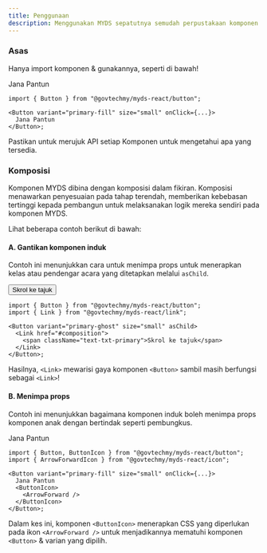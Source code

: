```yaml
---
title: Penggunaan
description: Menggunakan MYDS sepatutnya semudah perpustakaan komponen lain
---
```



### Asas

Hanya import komponen & gunakannya, seperti di bawah!

<Preview>
  <PreviewButton
    variant="primary-fill"
    size="small"
    pantun="Berjalan-jalan ke kota tua, Membeli kuih di pasar pagi. Membuka jalan menuju dunia, 'Button' ditekan dengan jari. -- Copilot"
  >
    <span className="text-white">Jana Pantun</span>
  </PreviewButton>
</Preview>

```tsx title="Butang Asas"
import { Button } from "@govtechmy/myds-react/button";

<Button variant="primary-fill" size="small" onClick={...}>
  Jana Pantun
</Button>;
```

Pastikan untuk merujuk API setiap Komponen untuk mengetahui apa yang tersedia.

<a name="composition"></a>

### Komposisi

Komponen MYDS dibina dengan komposisi dalam fikiran. Komposisi menawarkan penyesuaian pada tahap terendah, memberikan kebebasan tertinggi kepada pembangun untuk melaksanakan logik mereka sendiri pada komponen MYDS.

Lihat beberapa contoh berikut di bawah:

#### A. Gantikan komponen induk

Contoh ini menunjukkan cara untuk menimpa props untuk menerapkan kelas atau pendengar acara yang ditetapkan melalui `asChild`.

<Preview>
  <Button variant="primary-ghost" size="small" asChild>
    <Link href="#composition" className="no-underline">
      <span>Skrol ke tajuk</span>
    </Link>
  </Button>
</Preview>

```tsx title="Pautan sebagai Butang"
import { Button } from "@govtechmy/myds-react/button";
import { Link } from "@govtechmy/myds-react/link";

<Button variant="primary-ghost" size="small" asChild>
  <Link href="#composition">
    <span className="text-txt-primary">Skrol ke tajuk</span>
  </Link>
</Button>;
```

Hasilnya, `<Link>` mewarisi gaya komponen `<Button>` sambil masih berfungsi sebagai `<Link>`!

#### B. Menimpa props

Contoh ini menunjukkan bagaimana komponen induk boleh menimpa props komponen anak dengan bertindak seperti pembungkus.

<Preview>
  <PreviewButton
    variant="primary-fill"
    size="small"
    pantun="Berjalan-jalan ke kota tua, Membeli kuih di pasar pagi. Membuka jalan menuju dunia, 'Button' ditekan dengan jari. -- Copilot"
  >
    <span className="text-white">Jana Pantun</span>
    <ButtonIcon>
      <ArrowForward />
    </ButtonIcon>
  </PreviewButton>
</Preview>

```tsx title="Butang dengan Props Ikon Ditimpa"
import { Button, ButtonIcon } from "@govtechmy/myds-react/button";
import { ArrowForwardIcon } from "@govtechmy/myds-react/icon";

<Button variant="primary-fill" size="small" onClick={...}>
  Jana Pantun
  <ButtonIcon>
    <ArrowForward />
  </ButtonIcon>
</Button>;
```

Dalam kes ini, komponen `<ButtonIcon>` menerapkan CSS yang diperlukan pada ikon `<ArrowForward />` untuk menjadikannya mematuhi komponen `<Button>` & varian yang dipilih.
